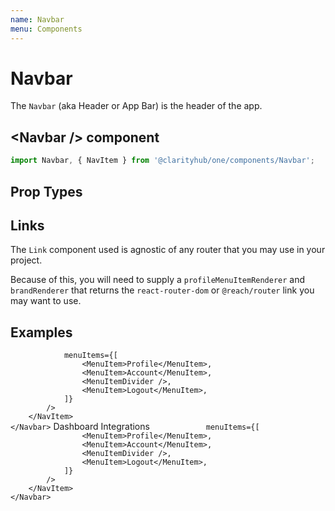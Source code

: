 ```yaml
---
name: Navbar
menu: Components
---
```



# Navbar

The `Navbar` (aka Header or App Bar) is the header of the app.

## \<Navbar /\> component

```js
import Navbar, { NavItem } from '@clarityhub/one/components/Navbar';
```

## Prop Types

<PropsTable of={Navbar} />

## Links

The `Link` component used is agnostic of any router that you may use in your project.

Because of this, you will need to supply a `profileMenuItemRenderer` and `brandRenderer`
that returns the `react-router-dom` or `@reach/router` link you may want to use.

## Examples

<Playground>
    <Navbar
        navBrandLogo={Logo}
    >
        <NavItem>
            <UserProfile
                avatarUrl="/public/ivan-avatar.png"
                avatarFallbackUrl="/public/avatar-placeholder.png"

                menuItems={[
                    <MenuItem>Profile</MenuItem>,
                    <MenuItem>Account</MenuItem>,
                    <MenuItemDivider />,
                    <MenuItem>Logout</MenuItem>,
                ]}
            />
        </NavItem>
    </Navbar>
</Playground>

<Playground>
    <Navbar
        navBrandText="Dashboard"
        navBrandLogo={Logo}
        maxWidth={500}
    >
        <NavItem selected>
            <Link type="blockLink" href="#">Dashboard</Link>
        </NavItem>
        <NavItem>
            <Link type="blockLink" href="#">Integrations</Link>
        </NavItem>
        <NavItem>
            <UserProfile
                avatarUrl="/public/ivan-avatar.png"
                avatarFallbackUrl="/public/avatar-placeholder.png"

                menuItems={[
                    <MenuItem>Profile</MenuItem>,
                    <MenuItem>Account</MenuItem>,
                    <MenuItemDivider />,
                    <MenuItem>Logout</MenuItem>,
                ]}
            />
        </NavItem>
    </Navbar>
</Playground>